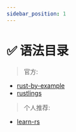 ```yaml
---
sidebar_position: 1
---
```


# ✅ 语法目录


> 官方:
- [rust-by-example](https://rustwiki.org/zh-CN/rust-by-example/)
- [rustlings](https://github.com/rust-lang-cn/rustlings-cn)


> 个人推荐:

- [learn-rs](https://github.com/better-rs/learn-rs)
